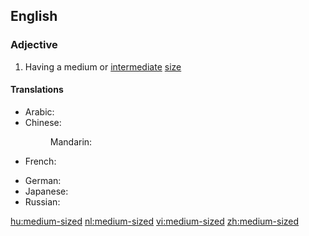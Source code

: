 ==English==

===Adjective===
{{en-adj|-|head=[[medium]]-[[sized]]}}

# Having a medium or [[intermediate]] [[size]]

====Translations====
{{trans-top|having a medium or intermediate size}}
* Arabic: {{t-|ar|متوسط الحجم|tr=mutawassiT al-Hajm|sc=Arab}}
* Chinese:
*: Mandarin: {{t|cmn|中型|tr=zhōngxíng|sc=Hani}}
* French: {{t-|fr|de grandeur moyenne}}
{{trans-mid}}
* German: {{t-|de|mittelgroß}}
* Japanese: {{t+|ja|中型|tr=ちゅうがた, chūgata|sc=Jpan}}
* Russian: {{t-|ru|среднего размера|tr=srédnevo razméra|sc=Cyrl}}
{{trans-bottom}}

[[hu:medium-sized]]
[[nl:medium-sized]]
[[vi:medium-sized]]
[[zh:medium-sized]]